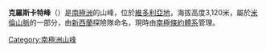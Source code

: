 {{Coord|72|22|S|166|19|E|source:GNIS|display=title}}

'''克羅斯卡特峰'''（{{lang-en|Crosscut Peak}}）是[[南極洲|南極洲]]的山峰，位於[[維多利亞地|維多利亞地]]，海拔高度3,120米，屬於[[米倫山脈|米倫山脈]]的一部分，由[[新西蘭|新西蘭]]探險隊命名，現時由[[南極條約體系|南極條約體系]]管理。

{{Antarctica-geo-stub}}
[[Category:南極洲山峰|Category:南極洲山峰]]